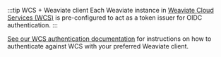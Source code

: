 :::tip WCS + Weaviate client
Each Weaviate instance in [Weaviate Cloud Services (WCS)](https://console.weaviate.cloud/) is pre-configured to act as a token issuer for OIDC authentication.
:::

[See our WCS authentication documentation](/developers/wcs/authentication.mdx) for instructions on how to authenticate against WCS with your preferred Weaviate client.
